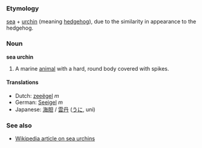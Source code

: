 ===Etymology===
[[sea]] + [[urchin]] (meaning [[hedgehog]]), due to the similarity in appearance to the hedgehog.

===Noun===
'''sea urchin'''

# A marine [[animal]] with a hard, round body covered with spikes.

====Translations====
*Dutch: [[zeeëgel]] ''m''
*German: [[Seeigel]] ''m''
*Japanese: [[海胆]] / [[雲丹]] ([[うに]], uni)

===See also===
*[[w:Sea urchin|Wikipedia article on sea urchins]]